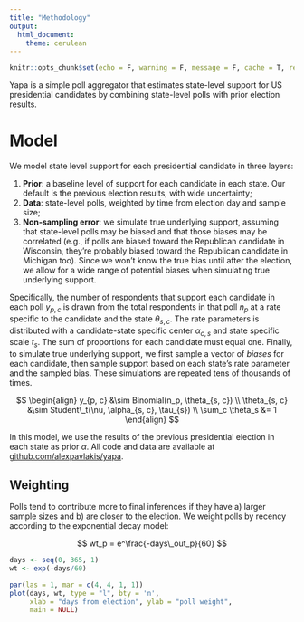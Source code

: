 ```yaml
---
title: "Methodology"
output: 
  html_document:
    theme: cerulean
---
```


```r
knitr::opts_chunk$set(echo = F, warning = F, message = F, cache = T, resuts = F)
```


Yapa is a simple poll aggregator that estimates state-level support for US presidential candidates by combining state-level polls with prior election results.  

# Model

We model state level support for each presidential candidate in three layers:

1) **Prior**: a baseline level of support for each candidate in each state.  Our default is the previous election results, with wide uncertainty;
2) **Data**: state-level polls, weighted by time from election day and sample size;
3) **Non-sampling error**: we simulate true underlying support, assuming that state-level polls may be biased and that those biases may be correlated (e.g., if polls are biased toward the Republican candidate in Wisconsin, they're probably biased toward the Republican candidate in Michigan too).  Since we won't know the true bias until after the election, we allow for a wide range of potential biases when simulating true underlying support.

Specifically, the number of respondents that support each candidate in each poll $y_{p, c}$ is drawn from the total respondents in that poll $n_p$ at a rate specific to the candidate and the state $\theta_{s, c}$.  The rate parameters is distributed with a candidate-state specific center $\alpha_{c, s}$ and state specific scale $t_s$.  The sum of proportions for each candidate must equal one.  Finally, to simulate true underlying support, we first sample a vector of *biases* for each candidate, then sample support based on each state's rate parameter and the sampled bias.  These simulations are repeated tens of thousands of times.

$$
\begin{align}
y_{p, c} &\sim Binomial(n_p, \theta_{s, c}) \\
\theta_{s, c} &\sim Student\_t(\nu, \alpha_{s, c}, \tau_{s}) \\
\sum_c \theta_s &= 1 
\end{align}
$$

In this model, we use the results of the previous presidential election in each state as prior $\alpha$.  All code and data are available at [github.com/alexpavlakis/yapa](https://github.com/alexpavlakis/yapa).

## Weighting 

Polls tend to contribute more to final inferences if they have a) larger sample sizes and b) are closer to the election. We weight polls by recency according to the exponential decay model:

$$
wt_p = e^\frac{-days\_out_p}{60}
$$

```r
days <- seq(0, 365, 1)
wt <- exp(-days/60)

par(las = 1, mar = c(4, 4, 1, 1))
plot(days, wt, type = "l", bty = 'n', 
     xlab = "days from election", ylab = "poll weight",
     main = NULL)
```



